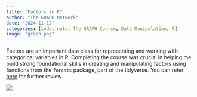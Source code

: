 ```yaml
---
title: "Factors in R"
author: "The GRAPH Network"
date: "2024-11-12"
categories: [code, note, The GRAPH Course, Data Manipulation, R]
image: "graph.png"
---
```


Factors are an important data class for representing and working with categorical variables in R. Completing the course was crucial in helping me build strong foundational skills in creating and manipulating factors using functions from the `forcats` package, part of the tidyverse. You can refer [here](https://lawaloa.github.io/Factors/){target="_blank"} for further review

![](graph.png)
